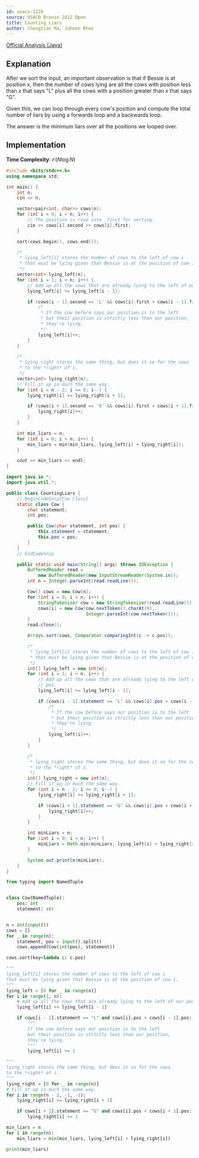 ```yaml
---
id: usaco-1228
source: USACO Bronze 2022 Open
title: Counting Liars
author: Chongtian Ma, Juheon Rhee
---
```


[Official Analysis (Java)](http://www.usaco.org/current/data/sol_prob2_bronze_open22.html)

## Explanation

After we sort the input, an important observation is that if Bessie is at position $x$, then the number of cows lying are all the
cows with position less than $x$ that says "L" plus all the cows with a position greater than $x$ that says
"G".

Given this, we can loop through every cow's position and compute the total number
of liars by using a forwards loop and a backwards loop.

The answer is the minimum liars over all the positions we looped over.

## Implementation

**Time Complexity**: $\mathcal{O}(N \log N)$

<LanguageSection>
<CPPSection>

```cpp
#include <bits/stdc++.h>
using namespace std;

int main() {
	int n;
	cin >> n;

	vector<pair<int, char>> cows(n);
	for (int i = 0; i < n; i++) {
		// The position is read into .first for sorting.
		cin >> cows[i].second >> cows[i].first;
	}

	sort(cows.begin(), cows.end());

	/*
	 * lying_left[i] stores the number of cows to the left of cow i
	 * that must be lying given that Bessie is at the position of cow i.
	 */
	vector<int> lying_left(n);
	for (int i = 1; i < n; i++) {
		// Add up all the cows that are already lying to the left of our pos.
		lying_left[i] += lying_left[i - 1];

		if (cows[i - 1].second == 'L' && cows[i].first > cows[i - 1].first) {
			/*
			 * If the cow before says our position is to the left
			 * but their position is strictly less than our position,
			 * they're lying.
			 */
			lying_left[i]++;
		}
	}

	/*
	 * lying_right stores the same thing, but does it so for the cows
	 * to the *right* of i.
	 */
	vector<int> lying_right(n);
	// Fill it up in much the same way.
	for (int i = n - 2; i >= 0; i--) {
		lying_right[i] += lying_right[i + 1];

		if (cows[i + 1].second == 'G' && cows[i].first < cows[i + 1].first) {
			lying_right[i]++;
		}
	}

	int min_liars = n;
	for (int i = 0; i < n; i++) {
		min_liars = min(min_liars, lying_left[i] + lying_right[i]);
	}

	cout << min_liars << endl;
}
```

</CPPSection>
<JavaSection>

```java
import java.io.*;
import java.util.*;

public class CountingLiars {
	// BeginCodeSnip{Cow Class}
	static class Cow {
		char statement;
		int pos;

		public Cow(char statement, int pos) {
			this.statement = statement;
			this.pos = pos;
		}
	}
	// EndCodeSnip

	public static void main(String[] args) throws IOException {
		BufferedReader read =
		    new BufferedReader(new InputStreamReader(System.in));
		int n = Integer.parseInt(read.readLine());

		Cow[] cows = new Cow[n];
		for (int i = 0; i < n; i++) {
			StringTokenizer cow = new StringTokenizer(read.readLine());
			cows[i] = new Cow(cow.nextToken().charAt(0),
			                  Integer.parseInt(cow.nextToken()));
		}
		read.close();

		Arrays.sort(cows, Comparator.comparingInt(c -> c.pos));

		/*
		 * lying_left[i] stores the number of cows to the left of cow i
		 * that must be lying given that Bessie is at the position of cow i.
		 */
		int[] lying_left = new int[n];
		for (int i = 1; i < n; i++) {
			// Add up all the cows that are already lying to the left of our
			// pos.
			lying_left[i] += lying_left[i - 1];

			if (cows[i - 1].statement == 'L' && cows[i].pos > cows[i - 1].pos) {
				/*
				 * If the cow before says our position is to the left
				 * but their position is strictly less than our position,
				 * they're lying.
				 */
				lying_left[i]++;
			}
		}

		/*
		 * lying_right stores the same thing, but does it so for the cows
		 * to the *right* of i.
		 */
		int[] lying_right = new int[n];
		// Fill it up in much the same way.
		for (int i = n - 2; i >= 0; i--) {
			lying_right[i] += lying_right[i + 1];

			if (cows[i + 1].statement == 'G' && cows[i].pos < cows[i + 1].pos) {
				lying_right[i]++;
			}
		}

		int minLiars = n;
		for (int i = 0; i < n; i++) {
			minLiars = Math.min(minLiars, lying_left[i] + lying_right[i]);
		}

		System.out.println(minLiars);
	}
}
```

</JavaSection>
<PySection>

```py
from typing import NamedTuple


class Cow(NamedTuple):
	pos: int
	statement: str


n = int(input())
cows = []
for _ in range(n):
	statement, pos = input().split()
	cows.append(Cow(int(pos), statement))

cows.sort(key=lambda c: c.pos)

"""
lying_left[i] stores the number of cows to the left of cow i
that must be lying given that Bessie is at the position of cow i.
"""
lying_left = [0 for _ in range(n)]
for i in range(1, n):
	# Add up all the cows that are already lying to the left of our pos.
	lying_left[i] += lying_left[i - 1]

	if cows[i - 1].statement == "L" and cows[i].pos > cows[i - 1].pos:
		"""
		If the cow before says our position is to the left
		but their position is strictly less than our position,
		they're lying.
		"""
		lying_left[i] += 1

"""
lying_right stores the same thing, but does it so for the cows
to the *right* of i.
"""
lying_right = [0 for _ in range(n)]
# Fill it up in much the same way.
for i in range(n - 2, -1, -1):
	lying_right[i] += lying_right[i + 1]

	if cows[i + 1].statement == "G" and cows[i].pos < cows[i + 1].pos:
		lying_right[i] += 1

min_liars = n
for i in range(n):
	min_liars = min(min_liars, lying_left[i] + lying_right[i])

print(min_liars)
```

</PySection>
</LanguageSection>
